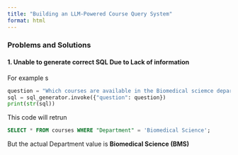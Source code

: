 ```yaml
---
title: "Building an LLM-Powered Course Query System"
format: html
---
```


### Problems and Solutions
####  1. Unable to generate correct SQL Due to Lack of information
For example
s
```python
question = "Which courses are available in the Biomedical sciemce department for Spring 2025?"
sql = sql_generator.invoke({"question": question})
print(str(sql))
```
This code will retrun 
```sql
SELECT * FROM courses WHERE "Department" = 'Biomedical Science';
```
But the actual Department value is **Biomedical Science (BMS)**


